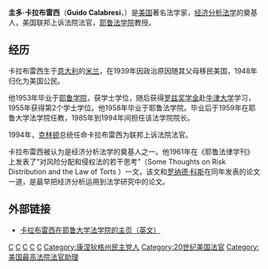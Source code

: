 '''圭多·卡拉布雷西'''（'''Guido Calabresi'''，{{bd|1932年}}）是[[美国|美国]]著名法学家，[[经济分析法学|经济分析法学]]的奠基人，美国联邦上诉法院法官，[[耶鲁法学院|耶鲁法学院]]教授。

==经历==
卡拉布雷西生于[[意大利|意大利]]的[[米兰|米兰]]，在1939年因政治原因随其父母移民美国，1948年归化为美国公民。

他1953年毕业于[[耶鲁学院|耶鲁学院]]，获学士学位，随后获得[[罗兹奖学金|罗兹奖学金]]赴[[牛津大学|牛津大学]]学习，1955年获得第2个学士学位。他1958年毕业于耶鲁法学院。毕业后于1959年在耶鲁大学法学院任教，1985年到1994年间担任该法学院院长。

1994年，[[比尔·克林顿|克林顿]]总统任命卡拉布雷西为联邦上诉法院法官。

卡拉布雷西被认为是经济分析法学的奠基人之一。他1961年在《耶鲁法律学刊》上发表了“对风险分配和侵权法的若干思考”（Some Thoughts on Risk Distribution and the Law of Torts ）一文，该文和[[罗纳德·科斯|罗纳德·科斯]]在同年发表的论文一道，是最早把经济分析运用到法学研究中的论文。

==外部链接==
*[http://www.law.yale.edu/faculty/GCalabresi.htm 卡拉布雷西在耶鲁大学法学院的主页（英文）]{{Wayback|url=http://www.law.yale.edu/faculty/GCalabresi.htm |date=20060828151306 }}


{{Authority control}}
[[Category:美国法学家|C]]
[[Category:耶魯大學校友|C]]
[[Category:牛津大学莫德林学院校友|C]]
[[Category:耶鲁大学教师|C]]
[[Category:美国联邦上诉法院法官|C]]
[[Category:康涅狄格州民主党人|Category:康涅狄格州民主党人]]
[[Category:20世纪美国法官|Category:20世纪美国法官]]
[[Category:美国最高法院法官助理|Category:美国最高法院法官助理]]